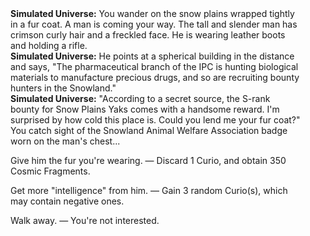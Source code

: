 {{Dialogue Start}}
:'''Simulated Universe:''' You wander on the snow plains wrapped tightly in a fur coat. A man is coming your way. The tall and slender man has crimson curly hair and a freckled face. He is wearing leather boots and holding a rifle.
:'''Simulated Universe:''' He points at a spherical building in the distance and says, "The pharmaceutical branch of the IPC is hunting biological materials to manufacture precious drugs, and so are recruiting bounty hunters in the Snowland."
:'''Simulated Universe:''' "According to a secret source, the S-rank bounty for Snow Plains Yaks comes with a handsome reward. I'm surprised by how cold this place is. Could you lend me your fur coat?" You catch sight of the Snowland Animal Welfare Association badge worn on the man's chest...
:{{DIcon|Star}} Give him the fur you're wearing. &mdash; Discard 1 Curio, and obtain 350 Cosmic Fragments.
:{{DIcon|Star}} Get more "intelligence" from him. &mdash; Gain 3 random Curio(s), which may contain negative ones.
:{{DIcon|Star}} Walk away. &mdash; You're not interested.
{{Dialogue End}}